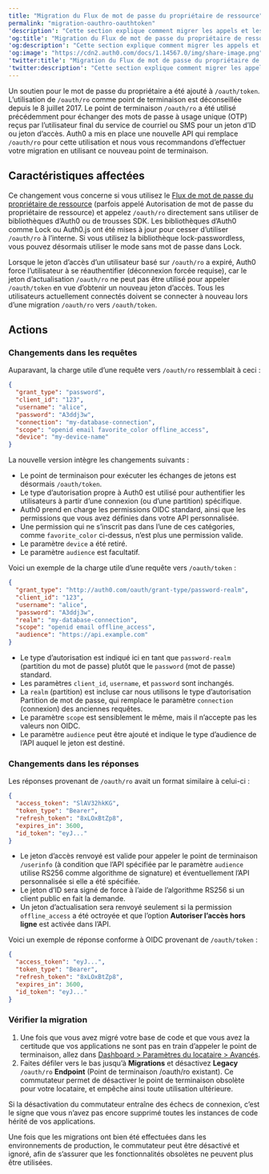 ```yaml
---
title: "Migration du Flux de mot de passe du propriétaire de ressource"
permalink: "migration-oauthro-oauthtoken"
'description': "Cette section explique comment migrer les appels et les réponses de votre API de mot de passe de /oauth/ro à /oauth/token."
'og:title': "Migration du Flux de mot de passe du propriétaire de ressource"
'og:description': "Cette section explique comment migrer les appels et les réponses de votre API de mot de passe de /oauth/ro à /oauth/token."
'og:image': "https://cdn2.auth0.com/docs/1.14567.0/img/share-image.png"
'twitter:title': "Migration du Flux de mot de passe du propriétaire de ressource"
'twitter:description': "Cette section explique comment migrer les appels et les réponses de votre API de mot de passe de /oauth/ro à /oauth/token."
---
```


Un soutien pour le mot de passe du propriétaire a été ajouté à `/oauth/token`. L’utilisation de `/oauth/ro` comme point de terminaison est déconseillée depuis le 8 juillet 2017. Le point de terminaison `/oauth/ro` a été utilisé précédemment pour échanger des mots de passe à usage unique (OTP) reçus par l’utilisateur final du service de courriel ou SMS pour un jeton d’ID ou jeton d’accès. Auth0 a mis en place une nouvelle API qui remplace `/oauth/ro` pour cette utilisation et nous vous recommandons d’effectuer votre migration en utilisant ce nouveau point de terminaison.

## Caractéristiques affectées

Ce changement vous concerne si vous utilisez le [Flux de mot de passe du propriétaire de ressource](/docs/fr-ca/get-started/authentication-and-authorization-flow/resource-owner-password-flow) (parfois appelé Autorisation de mot de passe du propriétaire de ressource) et appelez `/oauth/ro` directement sans utiliser de bibliothèques d’Auth0 ou de trousses SDK. Les bibliothèques d’Auth0 comme Lock ou Auth0.js ont été mises à jour pour cesser d’utiliser `/oauth/ro` à l’interne. Si vous utilisez la bibliothèque lock-<Tooltip href="/docs/fr-ca/glossary?term=passwordless" tip="Sans mot de passe
Forme d’authentification qui ne repose pas sur un mot de passe comme premier facteur." cta="Voir le glossaire">passwordless</Tooltip>, vous pouvez désormais utiliser le mode sans mot de passe dans Lock.

<Callout icon="file-lines" color="#0EA5E9" iconType="regular">

Lorsque le jeton d’accès d’un utilisateur basé sur `/oauth/ro` a expiré, Auth0 force l’utilisateur à se réauthentifier (déconnexion forcée requise), car le jeton d’actualisation `/oauth/ro` ne peut pas être utilisé pour appeler `/oauth/token` en vue d’obtenir un nouveau jeton d’accès. Tous les utilisateurs actuellement connectés doivent se connecter à nouveau lors d’une migration `/oauth/ro` vers `/oauth/token`.

</Callout>

## Actions

### Changements dans les requêtes

Auparavant, la charge utile d’une requête vers `/oauth/ro` ressemblait à ceci :

```json lines
{
  "grant_type": "password",
  "client_id": "123",
  "username": "alice",
  "password": "A3ddj3w", 
  "connection": "my-database-connection",
  "scope": "openid email favorite_color offline_access",
  "device": "my-device-name"
}
```

La nouvelle version intègre les changements suivants :

* Le point de terminaison pour exécuter les échanges de jetons est désormais `/oauth/token`.
* Le type d’autorisation propre à Auth0 est utilisé pour authentifier les utilisateurs à partir d’une connexion (ou d’une partition) spécifique.
* Auth0 prend en charge les permissions OIDC standard, ainsi que les permissions que vous avez définies dans votre API personnalisée.
* Une permission qui ne s’inscrit pas dans l’une de ces catégories, comme `favorite_color` ci-dessus, n’est plus une permission valide.
* Le paramètre `device` a été retiré.
* Le paramètre `audience` est facultatif.

Voici un exemple de la charge utile d’une requête vers `/oauth/token` :

```json lines
{
  "grant_type": "http://auth0.com/oauth/grant-type/password-realm",
  "client_id": "123",
  "username": "alice",
  "password": "A3ddj3w",
  "realm": "my-database-connection",
  "scope": "openid email offline_access",
  "audience": "https://api.example.com"
}
```

* Le type d’autorisation est indiqué ici en tant que `password-realm` (partition du mot de passe) plutôt que le `password` (mot de passe) standard.
* Les paramètres `client_id`, `username`, et `password` sont inchangés.
* La `realm` (partition) est incluse car nous utilisons le type d’autorisation Partition de mot de passe, qui remplace le paramètre `connection` (connexion) des anciennes requêtes.
* Le paramètre `scope` est sensiblement le même, mais il n’accepte pas les valeurs non OIDC.
* Le paramètre `audience` peut être ajouté et indique le type d’<Tooltip data-tooltip-id="react-containers-DefinitionTooltip-1" tip="">audience</Tooltip> de l’API auquel le jeton est destiné.

### Changements dans les réponses

Les réponses provenant de `/oauth/ro` avait un format similaire à celui-ci :

```json lines
{
  "access_token": "SlAV32hkKG",
  "token_type": "Bearer",
  "refresh_token": "8xLOxBtZp8",
  "expires_in": 3600,
  "id_token": "eyJ..."
}
```

* Le jeton d’accès renvoyé est valide pour appeler le point de terminaison  `/userinfo` (à condition que l’API spécifiée par le paramètre `audience` utilise RS256 comme algorithme de signature) et éventuellement l’API personnalisée si elle a été spécifiée.
* Le jeton d’ID sera signé de force à l’aide de l’algorithme RS256 si un client public en fait la demande.
* Un jeton d’actualisation sera renvoyé seulement si la permission `offline_access` a été octroyée et que l’option **Autoriser l’accès hors ligne** est activée dans l’API.

Voici un exemple de réponse conforme à OIDC provenant de `/oauth/token` :

```json lines
{
  "access_token": "eyJ...",
  "token_type": "Bearer",
  "refresh_token": "8xLOxBtZp8",
  "expires_in": 3600,
  "id_token": "eyJ..."
}
```

### Vérifier la migration

1. Une fois que vous avez migré votre base de code et que vous avez la certitude que vos applications ne sont pas en train d’appeler le point de terminaison, allez dans [Dashboard > Paramètres du locataire > Avancés](https://manage.auth0.com/#/tenant/advanced).
2. Faites défiler vers le bas jusqu’à **Migrations** et désactivez **Legacy** `/oauth/ro` **Endpoint** (Point de terminaison /oauth/ro existant). Ce commutateur permet de désactiver le point de terminaison obsolète pour votre locataire, et empêche ainsi toute utilisation ultérieure.

Si la désactivation du commutateur entraîne des échecs de connexion, c’est le signe que vous n’avez pas encore supprimé toutes les instances de code hérité de vos applications.

Une fois que les migrations ont bien été effectuées dans les environnements de production, le commutateur peut être désactivé et ignoré, afin de s’assurer que les fonctionnalités obsolètes ne peuvent plus être utilisées.